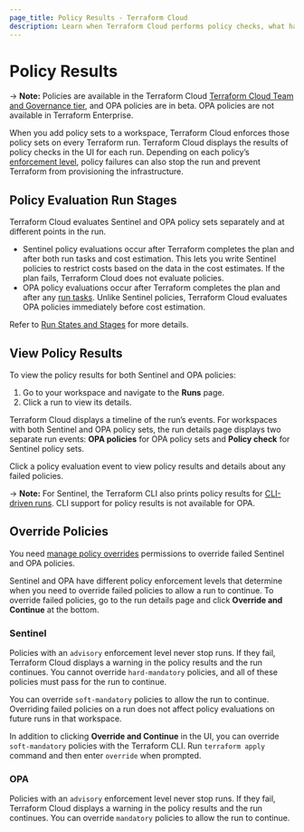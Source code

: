 ```yaml
---
page_title: Policy Results - Terraform Cloud
description: Learn when Terraform Cloud performs policy checks, what happens when policies fail, and how to override failed policies.
---
```


# Policy Results

-> **Note:** Policies are available in the Terraform Cloud [Terraform Cloud Team and Governance tier](https://www.hashicorp.com/products/terraform/pricing), and OPA policies are in beta. OPA policies are not available in Terraform Enterprise.

When you add policy sets to a workspace, Terraform Cloud enforces those policy sets on every Terraform run. Terraform Cloud displays the results of policy checks in the UI for each run. Depending on each policy’s [enforcement level](/cloud-docs/policy-enforcement/manage-policies#policy-enforcement-levels), policy failures can also stop the run and prevent Terraform from provisioning the infrastructure.

## Policy Evaluation Run Stages

Terraform Cloud evaluates Sentinel and OPA policy sets separately and at different points in the run.
- Sentinel policy evaluations occur after Terraform completes the plan and after both run tasks and cost estimation. This lets you write Sentinel policies to restrict costs based on the data in the cost estimates. If the plan fails, Terraform Cloud does not evaluate policies.
- OPA policy evaluations occur after Terraform completes the plan and after any [run tasks](/cloud-docs/workspaces/settings/run-tasks). Unlike Sentinel policies, Terraform Cloud evaluates OPA policies immediately before cost estimation.

Refer to [Run States and Stages](/cloud-docs/run/states) for more details.

## View Policy Results

To view the policy results for both Sentinel and OPA policies:
1. Go to your workspace and navigate to the **Runs** page.
1. Click a run to view its details.

Terraform Cloud displays a timeline of the run’s events. For workspaces with both Sentinel and OPA policy sets, the run details page displays two separate run events: **OPA policies** for OPA policy sets and **Policy check** for Sentinel policy sets.

Click a policy evaluation event to view policy results and details about any failed policies.

-> **Note:** For Sentinel, the Terraform CLI also prints policy results for [CLI-driven runs](/cloud-docs/run/cli). CLI support for policy results is not available for OPA.

## Override Policies

You need [manage policy overrides](/cloud-docs/users-teams-organizations/permissions#manage-policy-overrides) permissions to override failed Sentinel and OPA policies.

Sentinel and OPA have different policy enforcement levels that determine when you need to override failed policies to allow a run to continue.
To override failed policies, go to the run details page and click **Override and Continue** at the bottom.

### Sentinel

Policies with an `advisory` enforcement level never stop runs. If they fail, Terraform Cloud displays a warning in the policy results and the run continues.
You cannot override `hard-mandatory` policies, and all of these policies must pass for the run to continue.

You can override `soft-mandatory` policies to allow the run to continue. Overriding failed policies on a run does not affect policy evaluations on future runs in that workspace.

In addition to clicking **Override and Continue** in the UI, you can override `soft-mandatory` policies with the Terraform CLI. Run `terraform apply` command and then enter `override` when prompted.

### OPA

Policies with an `advisory` enforcement level never stop runs. If they fail, Terraform Cloud displays a warning in the policy results and the run continues.
You can override `mandatory` policies to allow the run to continue.


